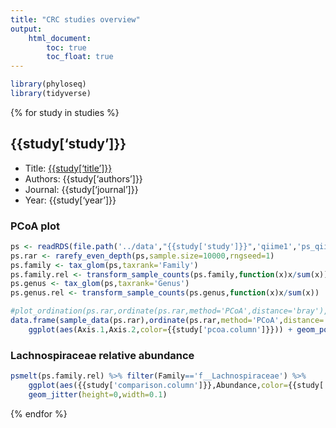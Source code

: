 ```yaml
---
title: "CRC studies overview"
output:
    html_document:
        toc: true
        toc_float: true
---
```


```r
library(phyloseq)
library(tidyverse)
```

{% for study in studies %}

## {{study['study']}} {.tabset}

- Title: [{{study['title']}}]({{study['url']}})
- Authors: {{study['authors']}}
- Journal: {{study['journal']}}
- Year: {{study['year']}}

### PCoA plot

```r
ps <- readRDS(file.path('../data',"{{study['study']}}",'qiime1','ps_qiime1.rds'))
ps.rar <- rarefy_even_depth(ps,sample.size=10000,rngseed=1)
ps.family <- tax_glom(ps,taxrank='Family')
ps.family.rel <- transform_sample_counts(ps.family,function(x)x/sum(x))
ps.genus <- tax_glom(ps,taxrank='Genus')
ps.genus.rel <- transform_sample_counts(ps.genus,function(x)x/sum(x))
```

```r
#plot_ordination(ps.rar,ordinate(ps.rar,method='PCoA',distance='bray'),color="{{study['pcoa.column']}}")
data.frame(sample_data(ps.rar),ordinate(ps.rar,method='PCoA',distance='bray')$vectors) %>%
    ggplot(aes(Axis.1,Axis.2,color={{study['pcoa.column']}})) + geom_point(size=2)
```

### Lachnospiraceae relative abundance

```r
psmelt(ps.family.rel) %>% filter(Family=='f__Lachnospiraceae') %>%
    ggplot(aes({{study['comparison.column']}},Abundance,color={{study['comparison.column']}})) + geom_violin() +
    geom_jitter(height=0,width=0.1)
```

{% endfor %}

